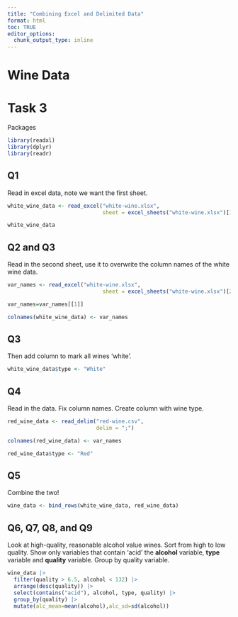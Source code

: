 ```yaml
---
title: "Combining Excel and Delimited Data"
format: html
toc: TRUE
editor_options: 
  chunk_output_type: inline
---
```


# Wine Data

# Task 3

Packages

```r
library(readxl)
library(dplyr)
library(readr)
```

## Q1

Read in excel data, note we want the first sheet.

```r
white_wine_data <- read_excel("white-wine.xlsx",
                              sheet = excel_sheets("white-wine.xlsx")[1])

white_wine_data
```

## Q2 and Q3

Read in the second sheet, use it to overwrite the column names of the white wine data. 

```r
var_names <- read_excel("white-wine.xlsx",
                              sheet = excel_sheets("white-wine.xlsx")[2])

var_names=var_names[[1]]

colnames(white_wine_data) <- var_names
```


## Q3

Then add column to mark all wines 'white'.

```r
white_wine_data$type <- "White"
```

## Q4 

Read in the data. Fix column names. Create column with wine type.

```r
red_wine_data <- read_delim("red-wine.csv",
                            delim = ";")

colnames(red_wine_data) <- var_names

red_wine_data$type <- "Red"
```

## Q5

Combine the two!

```r
wine_data <- bind_rows(white_wine_data, red_wine_data)
```

## Q6, Q7, Q8, and Q9

Look at high-quality, reasonable alcohol value wines. Sort from high to low quality. Show only variables that contain 'acid' the **alcohol** variable, **type** variable and **quality** variable. Group by quality variable.

```r
wine_data |>
  filter(quality > 6.5, alcohol < 132) |>
  arrange(desc(quality)) |>
  select(contains("acid"), alcohol, type, quality) |>
  group_by(quality) |>
  mutate(alc_mean=mean(alcohol),alc_sd=sd(alcohol))
   
```



